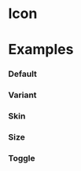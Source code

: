 
<Meta title="Components/Icon" component={Icon} />

# Icon

<ArgsTable of={Icon} />

# <a id="examples"></a>Examples

### Default

<Canvas>
  <Story story={Default} />
</Canvas>

### Variant

<Canvas>
  <Story story={Variant} />
</Canvas>

### Skin

<Canvas>
  <Story story={Skin} />
</Canvas>

### Size

<Canvas>
  <Story story={Size} />
</Canvas>

### Toggle

<Canvas>
  <Story story={Toggle} />
</Canvas>